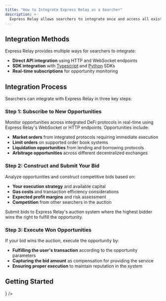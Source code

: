 ```yaml
---
title: "How to Integrate Express Relay as a Searcher"
description: >-
  Express Relay allows searchers to integrate once and access all existing and future opportunities across integrated DeFi protocols. Searchers bid on these opportunities exposed by Express Relay.
---
```




## Integration Methods

Express Relay provides multiple ways for searchers to integrate:

- **Direct API integration** using HTTP and WebSocket endpoints
- **SDK integration** with [Typescript](https://github.com/pyth-network/per/tree/main/sdk/js) and [Python](https://github.com/pyth-network/per/tree/main/sdk/python) SDKs
- **Real-time subscriptions** for opportunity monitoring

## Integration Process

Searchers can integrate with Express Relay in three key steps:

### Step 1: Subscribe to New Opportunities

Monitor opportunities across integrated DeFi protocols in real-time using Express Relay's WebSocket or HTTP endpoints. Opportunities include:

- **Market orders** from integrated protocols requiring immediate execution
- **Limit orders** on supported order book systems
- **Liquidation opportunities** from lending and borrowing protocols
- **Arbitrage opportunities** across different decentralized exchanges

### Step 2: Construct and Submit Your Bid

Analyze opportunities and construct competitive bids based on:

- **Your execution strategy** and available capital
- **Gas costs** and transaction efficiency considerations
- **Expected profit margins** and risk assessment
- **Competition** from other searchers in the auction

Submit bids to Express Relay's auction system where the highest bidder wins the right to fulfill the opportunity.

### Step 3: Execute Won Opportunities

If your bid wins the auction, execute the opportunity by:

- **Fulfilling the user's transaction** according to the opportunity parameters
- **Capturing the bid amount** as compensation for providing the service
- **Ensuring proper execution** to maintain reputation in the system

## Getting Started

<div className="mt-8">
  <IntegrationCard
    href="/express-relay/integrate-as-searcher/svm"
    colorScheme="blue"
    title="Integrate with Express Relay on SVM Chains"
    description="Complete guide for integrating Express Relay on Solana Virtual Machine chains with code examples and best practices"
    icon={<Code size={16} />}
  />
</div>